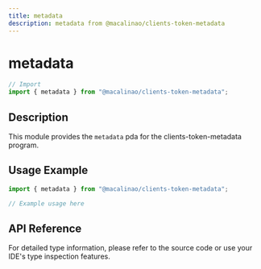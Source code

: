 ```yaml
---
title: metadata
description: metadata from @macalinao/clients-token-metadata
---
```


# metadata

```typescript
// Import
import { metadata } from "@macalinao/clients-token-metadata";
```

## Description

This module provides the `metadata` pda for the clients-token-metadata program.

## Usage Example

```typescript
import { metadata } from "@macalinao/clients-token-metadata";

// Example usage here
```

## API Reference

For detailed type information, please refer to the source code or use your IDE's type inspection features.
